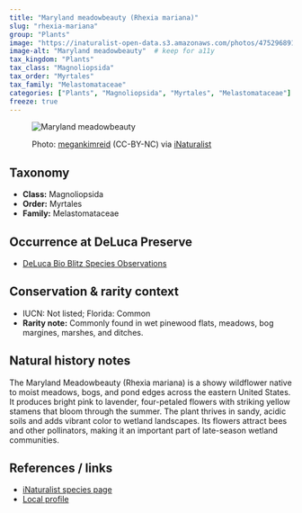 ```yaml
---
title: "Maryland meadowbeauty (Rhexia mariana)"
slug: "rhexia-mariana"
group: "Plants"
image: "https://inaturalist-open-data.s3.amazonaws.com/photos/475296891/medium.jpeg"       # keep for thumbnails
image-alt: "Maryland meadowbeauty"  # keep for a11y
tax_kingdom: "Plants"
tax_class: "Magnoliopsida"
tax_order: "Myrtales"
tax_family: "Melastomataceae"
categories: ["Plants", "Magnoliopsida", "Myrtales", "Melastomataceae"]   # these drive the chips + filtering
freeze: true
---
```


<figure class="species-figure">

<img src="https://inaturalist-open-data.s3.amazonaws.com/photos/475296891/medium.jpeg" alt="Maryland meadowbeauty" class="species-photo"/>

<figcaption class="photo-credit">

Photo: <a href="https://www.inaturalist.org/people/megankimreid">megankimreid</a> (CC-BY-NC) via <a href="https://www.inaturalist.org/observations/264679691">iNaturalist</a>

</figcaption>

</figure>

## Taxonomy

-   **Class:** Magnoliopsida
-   **Order:** Myrtales
-   **Family:** Melastomataceae

## Occurrence at DeLuca Preserve

-   [DeLuca Bio Blitz Species Observations](https://www.inaturalist.org/observations?project_id=191727&subview=table&taxon_id=126318)

## Conservation & rarity context

-   IUCN: Not listed; Florida: Common
-   **Rarity note:**  Commonly found in wet pinewood flats, meadows, bog margines, marshes, and ditches.

## Natural history notes

The Maryland Meadowbeauty (Rhexia mariana) is a showy wildflower native to moist meadows, bogs, and pond edges across the eastern United States. It produces bright pink to lavender, four-petaled flowers with striking yellow stamens that bloom through the summer. The plant thrives in sandy, acidic soils and adds vibrant color to wetland landscapes. Its flowers attract bees and other pollinators, making it an important part of late-season wetland communities.

## References / links

-   [iNaturalist species page](https://www.inaturalist.org/taxa/126318-Rhexia-mariana)
-   [Local profile](https://www.fnps.org/plant/rhexia-spp)
